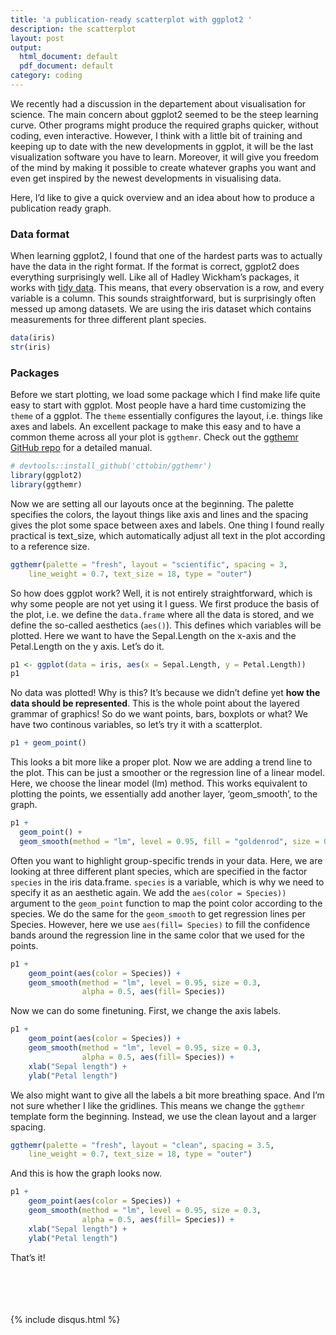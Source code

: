 ```yaml
---
title: 'a publication-ready scatterplot with ggplot2 '
description: the scatterplot
layout: post
output:
  html_document: default
  pdf_document: default
category: coding
---
```


We recently had a discussion in the departement about visualisation for science. The main concern about ggplot2 seemed to be the steep learning curve. Other programs might produce the required graphs quicker, without coding, even interactive. However, I think with a little bit of training and keeping up to date
with the new developments in ggplot, it will be the last visualization software you have to learn. Moreover, it will give you freedom of the mind by making it possible to create whatever graphs you want and even get inspired by the newest developments in visualising data. 

Here, I'd like to give a quick overview and an idea about how to produce a publication ready graph.

### Data format

When learning ggplot2, I found that one of the hardest parts was to actually have the data in the right format.
If the format is correct, ggplot2 does everything surprisingly well. Like all of Hadley Wickham's packages,
it works with [tidy data](https://www.jstatsoft.org/article/view/v059i10). This means, that every observation
is a row, and every variable is a column. This sounds straightforward, but is surprisingly often messed up among datasets. 
We are using the iris dataset which contains measurements for three different plant species.

```r
data(iris)
str(iris)
```

### Packages

Before we start plotting, we load some package which I find make life quite easy to start with
ggplot. Most people have a hard time customizing the `theme` of a ggplot. The `theme` essentially configures the layout, i.e. things like axes and labels. An excellent package to make this easy and
to have a common theme across all your plot is `ggthemr`. Check out the [ggthemr GitHub repo](https://github.com/cttobin/ggthemr) for a detailed manual.

```r
# devtools::install_github('cttobin/ggthemr')
library(ggplot2)
library(ggthemr)
```

Now we are setting all our layouts once at the beginning. The palette specifies the colors, 
the layout things like axis and lines and the spacing gives the plot some space between axes and labels. One thing I found really practical is text_size, which automatically adjust all text in the plot according to a reference size.

```r
ggthemr(palette = "fresh", layout = "scientific", spacing = 3,
    line_weight = 0.7, text_size = 18, type = "outer")
```

So how does ggplot work? Well, it is not entirely straightforward, which is why some people are not yet using it I guess. We first produce the basis of the plot, i.e. we define the `data.frame` where all the data is stored, and we define the so-called aesthetics (`aes()`). This defines which variables will be plotted. Here we want to have the Sepal.Length on the x-axis and the Petal.Length on the y axis. Let's do it.

```r
p1 <- ggplot(data = iris, aes(x = Sepal.Length, y = Petal.Length)) 
p1
```

No data was plotted! Why is this? It's because we didn't define yet **how the data should be represented**. This is the whole point about the layered grammar of graphics! So do we want points, bars, boxplots or what? We have two continous variables, so let's try it with a scatterplot.

```r
p1 + geom_point()
```

This looks a bit more like a proper plot. Now we are adding a trend line to the plot. This can be just a smoother or the regression line of a linear model. Here, we choose the linear model (lm) method. This works equivalent to plotting
the points, we essentially add another layer, 'geom_smooth', to the graph.

```r
p1 + 
  geom_point() +
  geom_smooth(method = "lm", level = 0.95, fill = "goldenrod", size = 0.3, alpha = 0.5) 
```

Often you want to highlight group-specific trends in your data. Here, we are looking at three different plant species, which are specified in the factor `species` in the iris data.frame. `species` is a variable, which is why we need to specify it as an aesthetic again. We add the `aes(color = Species))` argument to the `geom_point`
function to map the point color according to the species. We do the same for the `geom_smooth` to
get regression lines per Species. However, here we use `aes(fill= Species)` to fill the confidence bands
around the regression line in the same color that we used for the points.

```r
p1 + 
    geom_point(aes(color = Species)) +
    geom_smooth(method = "lm", level = 0.95, size = 0.3, 
                alpha = 0.5, aes(fill= Species)) 
```

Now we can do some finetuning. First, we change the axis labels.

```r
p1 + 
    geom_point(aes(color = Species)) +
    geom_smooth(method = "lm", level = 0.95, size = 0.3, 
                alpha = 0.5, aes(fill= Species)) +
    xlab("Sepal length") +
    ylab("Petal length") 
```


We also might want to give all the labels a bit more breathing space. And I'm not sure whether I like the gridlines. This means we change the `ggthemr` template form the beginning. Instead, we use the clean layout and a larger spacing.

```r
ggthemr(palette = "fresh", layout = "clean", spacing = 3.5,
    line_weight = 0.7, text_size = 18, type = "outer")
```

And this is how the graph looks now.

```r
p1 + 
    geom_point(aes(color = Species)) +
    geom_smooth(method = "lm", level = 0.95, size = 0.3, 
                alpha = 0.5, aes(fill= Species)) +
    xlab("Sepal length") +
    ylab("Petal length") 
```


That's it! 

<br/><br/>
<br/><br/>
{% include disqus.html %}
